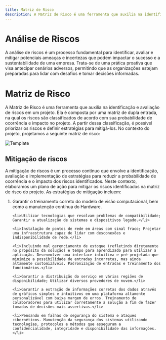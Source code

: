 ```yaml
---
title: Matriz de Risco
description: A Matriz de Risco é uma ferramenta que auxilia na identificação e avaliação de riscos em um projeto.
---
```


# Análise de Riscos

A análise de riscos é um processo fundamental para identificar, avaliar e mitigar potenciais ameaças e incertezas que podem impactar o sucesso e a sustentabilidade de uma empresa. Trata-se de uma prática proativa que visa antecipar cenários adversos, permitindo que as organizações estejam preparadas para lidar com desafios e tomar decisões informadas.

# Matriz de Risco

A Matriz de Risco é uma ferramenta que auxilia na identificação e avaliação de riscos em um projeto. Ela é composta por uma matriz de dupla entrada, na qual os riscos são classificados de acordo com sua probabilidade de ocorrência e impacto no projeto. A partir dessa classificação, é possível priorizar os riscos e definir estratégias para mitigá-los. No contexto do projeto, projetamos a seguinte matriz de risco:


![Template](../../../../assets/logo.png)

## Mitigação de riscos

A mitigação de riscos é um processo contínuo que envolve a identificação, avaliação e implementação de estratégias para reduzir a probabilidade de ocorrência e o impacto dos riscos identificados. Neste contexto, elaboramos um plano de ação para mitigar os riscos identificados na matriz de risco do projeto. As estratégias de mitigação incluem:

<ol>
    <li>Garantir o treinamento correto do modelo de visão computacional, bem como a manutenção contínua do Hardware.</li>

    <li>Utilizar tecnologias que resolvam problemas de compatibilidade; Garantir a atualização de sistemas e dispositivos legado.</li>

    <li>Instalação de pontos de rede em áreas com sinal fraco; Projetar uma infraestrutura capaz de lidar com desconexões e indisponibilidade de rede.</li>

    <li>Incluindo mal gerenciamento de estoque (refletindo diretamente no propósito da solução) e tempo para aprendizado para utilizar a aplicação. Desenvolver uma interface intuitiva e pré-projetada que minimize a possibilidade de entradas incorretas, mas ainda altamente customizáveis. Padronização de entradas e treinamento dos funcionários.</li>

    <li>Garantir a distribuição do serviço em várias regiões de disponibilidade; Utilizar diversos provedores de nuvem.</li>

    <li>Garantir a extração de informações corretas dos dados através de gráficos simples e intuitivos em uma plataforma altamente personalizável com baixa margem de erros. Treinamento de colaboradores para utilizar corretamente a solução a fim de fazer tomadas de decisões mais assertivas.</li>

    <li>Pensando em falhas de segurança do sistema e ataques cibernéticos. Manutenção da segurança dos sistemas utilizando tecnologias, protocolos e métodos que asseguram a confidencialidade, integridade e disponibilidade das informações.</li>
</ol>


